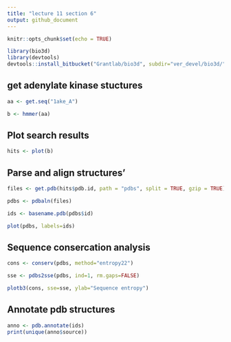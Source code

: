 ```yaml
---
title: "lecture 11 section 6"
output: github_document
---
```


```r
knitr::opts_chunk$set(echo = TRUE)
```

```r
library(bio3d)
library(devtools)
devtools::install_bitbucket("Grantlab/bio3d", subdir="ver_devel/bio3d/")
```

## get adenylate kinase stuctures
```r
aa <- get.seq("1ake_A")

b <- hmmer(aa)
```

## Plot search results
```r
hits <- plot(b)
```

## Parse and align structures'
```r
files <- get.pdb(hits$pdb.id, path = "pdbs", split = TRUE, gzip = TRUE)

pdbs <- pdbaln(files)

ids <- basename.pdb(pdbs$id)

plot(pdbs, labels=ids)
```

## Sequence consercation analysis
```r
cons <- conserv(pdbs, method="entropy22")

sse <- pdbs2sse(pdbs, ind=1, rm.gaps=FALSE)

plotb3(cons, sse=sse, ylab="Sequence entropy")
```

## Annotate pdb structures
```r
anno <- pdb.annotate(ids)
print(unique(anno$source))
```

